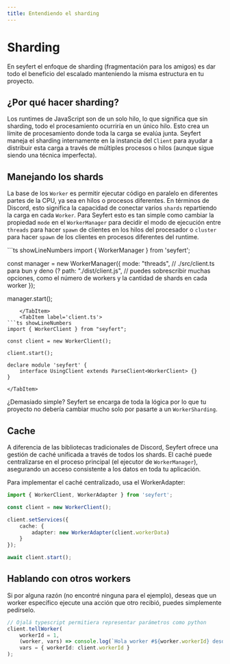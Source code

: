 ```yaml
---
title: Entendiendo el sharding
---
```


# Sharding 

En seyfert el enfoque de sharding (fragmentación para los amigos) es dar todo el beneficio del escalado manteniendo la misma estructura en tu proyecto.

## ¿Por qué hacer sharding?

Los runtimes de JavaScript son de un solo hilo, lo que significa que sin sharding, todo el procesamiento ocurriría en un único hilo. Esto crea un límite de procesamiento donde toda la carga se evalúa junta. Seyfert maneja el sharding internamente en la instancia del `Client` para ayudar a distribuir esta carga a través de múltiples procesos o hilos (aunque sigue siendo una técnica imperfecta).

## Manejando los shards

La base de los `Worker` es permitir ejecutar código en paralelo en diferentes partes de la CPU, ya sea en hilos o procesos diferentes. En términos de Discord, esto significa la capacidad de conectar varios `shards` repartiendo la carga en cada `Worker`. Para Seyfert esto es tan simple como cambiar la propiedad `mode` en el `WorkerManager` para decidir el modo de ejecución entre `threads` para hacer `spawn` de clientes en los hilos del procesador o `cluster` para hacer `spawn` de los clientes en procesos diferentes del runtime.

<Tabs>
	<TabItem label='manager.ts'>
```ts showLineNumbers
import { WorkerManager } from 'seyfert';

const manager = new WorkerManager({
	mode: "threads",
	// ./src/client.ts para bun y deno (?
	path: "./dist/client.js",
	// puedes sobrescribir muchas opciones, como el número de workers y la cantidad de shards en cada worker
});

manager.start();
```
	</TabItem>
	<TabItem label='client.ts'>
```ts showLineNumbers
import { WorkerClient } from "seyfert";

const client = new WorkerClient();

client.start();

declare module 'seyfert' {
	interface UsingClient extends ParseClient<WorkerClient> {}
}
```
	</TabItem>
</Tabs>

¿Demasiado simple? Seyfert se encarga de toda la lógica por lo que tu proyecto no debería cambiar mucho solo por pasarte a un `WorkerSharding`.

## Cache
A diferencia de las bibliotecas tradicionales de Discord, Seyfert ofrece una gestión de caché unificada a través de todos los shards. El caché puede centralizarse en el proceso principal (el ejecutor de `WorkerManager`), asegurando un acceso consistente a los datos en toda tu aplicación.

Para implementar el caché centralizado, usa el WorkerAdapter:

```ts
import { WorkerClient, WorkerAdapter } from 'seyfert';

const client = new WorkerClient();

client.setServices({
	cache: {
		adapter: new WorkerAdapter(client.workerData)
	}
});

await client.start();
```

## Hablando con otros workers
Si por alguna razón (no encontré ninguna para el ejemplo), deseas que un worker específico ejecute una acción que otro recibió, puedes simplemente pedírselo.

```ts
// Ojalá typescript permitiera representar parámetros como python
client.tellWorker(
	workerId = 1,
	(worker, vars) => console.log(`Hola worker #${worker.workerId} desde ${vars.workerId}`),
	vars = { workerId: client.workerId }
);
```
